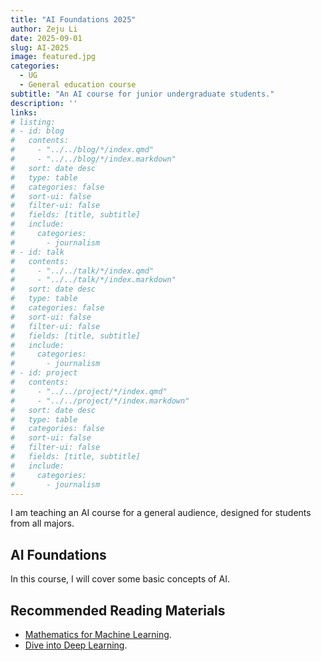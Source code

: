 ```yaml
---
title: "AI Foundations 2025"
author: Zeju Li
date: 2025-09-01
slug: AI-2025
image: featured.jpg
categories:
  - UG
  - General education course
subtitle: "An AI course for junior undergraduate students."
description: ''
links:
# listing: 
# - id: blog
#   contents: 
#     - "../../blog/*/index.qmd"
#     - "../../blog/*/index.markdown"
#   sort: date desc
#   type: table
#   categories: false
#   sort-ui: false
#   filter-ui: false
#   fields: [title, subtitle]
#   include:
#     categories:
#       - journalism
# - id: talk
#   contents: 
#     - "../../talk/*/index.qmd"
#     - "../../talk/*/index.markdown"
#   sort: date desc
#   type: table
#   categories: false
#   sort-ui: false
#   filter-ui: false
#   fields: [title, subtitle]
#   include:
#     categories:
#       - journalism
# - id: project
#   contents: 
#     - "../../project/*/index.qmd"
#     - "../../project/*/index.markdown"
#   sort: date desc
#   type: table
#   categories: false
#   sort-ui: false
#   filter-ui: false
#   fields: [title, subtitle]
#   include:
#     categories:
#       - journalism
---
```


I am teaching an AI course for a general audience, designed for students from all majors.

## AI Foundations

In this course, I will cover some basic concepts of AI.

## Recommended Reading Materials

- [Mathematics for Machine Learning](https://mml-book.github.io/).
- [Dive into Deep Learning](https://d2l.ai/).